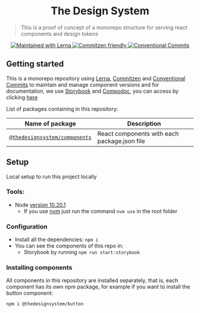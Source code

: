 
<Meta title="The Design System / README" />

<h1 align="center">The Design System</h1>

> This is a proof of concept of a monorepo structure for serving react components and design tokens

<p align="center">
  <a href="https://lerna.js.org/">
    <img
      src="https://img.shields.io/badge/maintained%20with-lerna-cc00ff.svg"
      alt="Maintained with Lerna"
    />
  </a>
  <a href="http://commitizen.github.io/cz-cli/">
    <img
      src="https://img.shields.io/badge/commitizen-friendly-brightgreen.svg"
      alt="Commitzen friendly"
    />
  </a>
  <a href="https://conventionalcommits.org">
    <img
      src="https://img.shields.io/badge/Conventional%20Commits-1.0.0-yellow.svg"
      alt="Conventional Commits"
    />
  </a>
</p>

## Getting started

This is a monorepo repository using [Lerna](https://lerna.js.org/), [Commitzen](http://commitizen.github.io/cz-cli/) and [Conventional Commits](https://conventionalcommits.org) to maintain and manage component versions and for documentation, we use [Storybook](https://storybook.js.org/) and [Compodoc](https://compodoc.app/), you can access by clicking [here](https://thedesignsystem.gustavoribeiro.dev/)

List of packages containing in this repository:

| Name of package                                | Description                                  |
| ---------------------------------------------- | -------------------------------------------- |
| [`@thedesignsystem/components`](./components/) | React components with each package.json file |

## Setup

Local setup to run this project locally

### Tools:

- Node [version 10.20.1](https://nodejs.org/download/release/v10.21.0/)
  - If you use [nvm](https://github.com/nvm-sh/nvm) just run the command `nvm use` in the root folder

### Configuration

- Install all the dependencies: `npm i`
- You can see the components of this repo in:
  - Storybook by running `npm run start:storybook`

### Installing components

All components in this repository are installed separately, that is, each component has its own npm package, for example if you want to install the button component:

`npm i @thedesignsystem/button`
